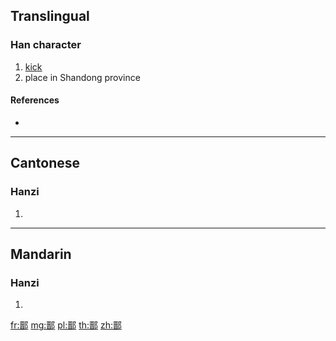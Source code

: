 {{character info/new}}
==Translingual==

===Han character===
{{Han char|rn=163|rad=邑|as=10|sn=13|four=17627|canj=MANL}}

# [[kick]]
# place in Shandong province

====References====
* {{Han ref|kx=1275.200|dkj=39561|dj=1774.290|hdz=63787.080|uh=9111|ud=37137|bh=E0A7|bd=57511}}

----

==Cantonese==

===Hanzi===
{{yue-hanzi|jyut=|y=ji1}}

# {{defn|lang=yue|sort=邑10}}

----

==Mandarin==

===Hanzi===
{{cmn-hanzi|pin=[[zī]] ([[zi1]])|wg=tzu<sup>1</sup>}}

# {{defn|lang=cmn|sort=邑10}}

[[fr:鄑]]
[[mg:鄑]]
[[pl:鄑]]
[[th:鄑]]
[[zh:鄑]]